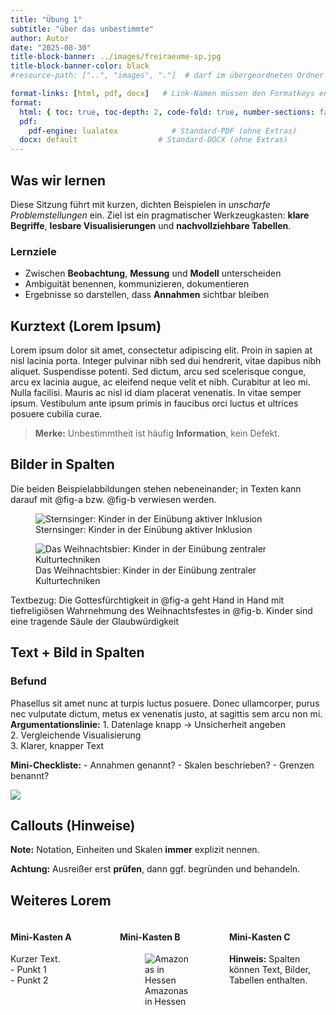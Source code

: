```yaml
---
title: "Übung 1"
subtitle: "über das unbestimmte"
author: Autor
date: "2025-08-30"
title-block-banner: ../images/freiraeume-sp.jpg
title-block-banner-color: black 
#resource-path: ["..", "images", "."]  # darf im übergeordneten Ordner suchen

format-links: [html, pdf, docx]   # Link-Namen müssen den Formatkeys entsprechen
format:
  html: { toc: true, toc-depth: 2, code-fold: true, number-sections: false }
  pdf:
    pdf-engine: lualatex            # Standard-PDF (ohne Extras)
  docx: default                  # Standard-DOCX (ohne Extras)
---
```


## Was wir lernen

Diese Sitzung führt mit kurzen, dichten Beispielen in *unscharfe Problemstellungen* ein.
Ziel ist ein pragmatischer Werkzeugkasten: **klare Begriffe**, **lesbare Visualisierungen** und **nachvollziehbare Tabellen**.

### Lernziele
- Zwischen **Beobachtung**, **Messung** und **Modell** unterscheiden  
- Ambiguität benennen, kommunizieren, dokumentieren  
- Ergebnisse so darstellen, dass **Annahmen** sichtbar bleiben

## Kurztext (Lorem Ipsum)

Lorem ipsum dolor sit amet, consectetur adipiscing elit. Proin in sapien at nisl lacinia porta. Integer pulvinar nibh sed dui hendrerit, vitae dapibus nibh aliquet. Suspendisse potenti. Sed dictum, arcu sed scelerisque congue, arcu ex lacinia augue, ac eleifend neque velit et nibh. Curabitur at leo mi. Nulla facilisi. Mauris ac nisl id diam placerat venenatis. In vitae semper ipsum. Vestibulum ante ipsum primis in faucibus orci luctus et ultrices posuere cubilia curae.

> **Merke:** Unbestimmtheit ist häufig **Information**, kein Defekt.

## Bilder in Spalten

Die beiden Beispielabbildungen stehen nebeneinander; in Texten kann darauf mit @fig-a bzw. @fig-b verwiesen werden.




::: {#fig-cols layout-ncol=2}

![Sternsinger: Kinder in der Einübung aktiver Inklusion](../images/bayern-religion-sp.jpg){#fig-a}

![Das Weihnachtsbier: Kinder in der Einübung zentraler Kulturtechniken](../images/bayern-religion2-sp.jpg){#fig-b}


:::

Textbezug: Die Gottesfürchtigkeit in @fig-a geht Hand in Hand mit tiefreligiösen Wahrnehmung des Weihnachtsfestes in @fig-b. Kinder sind eine tragende Säule der Glaubwürdigkeit

## Text + Bild in Spalten

::: {.grid}
::: {.g-col-7}
### Befund
Phasellus sit amet nunc at turpis luctus posuere. Donec ullamcorper, purus nec vulputate dictum, metus ex venenatis justo, at sagittis sem arcu non mi.  
**Argumentationslinie:**
1. Datenlage knapp → Unsicherheit angeben  
2. Vergleichende Visualisierung  
3. Klarer, knapper Text

**Mini-Checkliste:**
- Annahmen genannt?
- Skalen beschrieben?
- Grenzen benannt?
:::
::: {.g-col-5}
![](../images/header.jpg){#fig-skizze}
:::
:::


## Callouts (Hinweise)

::: {.callout-note appearance="minimal"}
**Note:** Notation, Einheiten und Skalen **immer** explizit nennen.
:::

::: {.callout-warning}
**Achtung:** Ausreißer erst **prüfen**, dann ggf. begründen und behandeln.
:::





## Weiteres Lorem

::: {.columns .clean-columns}
::: {.column width="33%"}
#### Mini-Kasten A
Kurzer Text.  
- Punkt 1  
- Punkt 2
:::
::: {.column width="33%"}
#### Mini-Kasten B
![Amazonas in Hessen](../images/gisma-11.jpg)
:::
::: {.column width="33%"}
#### Mini-Kasten C
**Hinweis:** Spalten können Text, Bilder, Tabellen enthalten.
:::
:::
